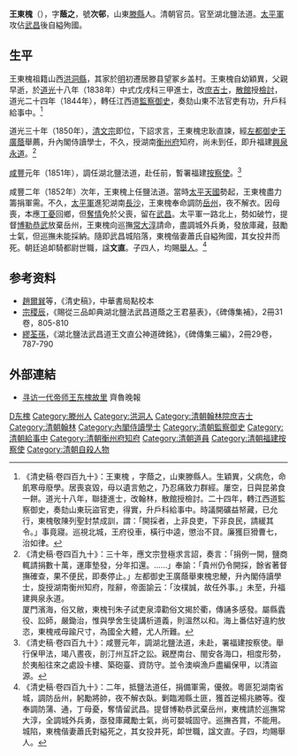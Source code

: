 {{Otheruses|other=名为王荫之的其他人物|王荫之}}
{{明清人物信息框
| 姓名 = 王東槐
| 原名 =
| 圖片名稱= 
| 圖片大小 = 180px
| 圖片說明 = 
| 最高職務 = 湖北鹽法武昌道
| 國家 = 大清
| 爵位 = 騎都尉（追贈）
| 籍貫 = [[山東|山東]][[滕縣|滕縣]]
| 族裔 = 漢族
| 旗籍 = 
| 字號 = 字蔭之，號次邨
| 諡號 = 文直
| 出生日期 = [[嘉慶|嘉慶]]七年（1802年）
| 出生地點 = [[山東|山東]][[滕縣|滕縣]]
| 逝世日期 = [[咸丰_(年号)|咸豐]]二年（1852年）
| 逝世地點 = [[湖北|湖北]][[武昌|武昌]]
| 墓葬 =
| 配偶 =
| 親屬 =
| 出身 = 
* 道光十八年戊戌科同進士出身
| 經歷 = 
| 著作 =
}}

'''王東槐'''（{{bd|1802年||1852年|catIdx=Wang王}}），字'''蔭之'''，號'''次邨'''，山東[[滕縣|滕縣]]人。清朝官员。官至湖北鹽法道。[[太平軍|太平軍]]攻佔[[武昌|武昌]]後自縊殉國。

==生平==
王東槐祖籍山西[[洪洞縣|洪洞縣]]，其家於[[明朝|明]]初遷居滕县望冢乡盖村。王東槐自幼穎異，父親早逝，於[[道光|道光]]十八年（1838年）中式戊戌科三甲進士，改[[庶吉士|庶吉士]]，[[散館|散館]]授[[檢討|檢討]]，道光二十四年（1844年），轉任江西道[[監察御史|監察御史]]，奏劾山東不法官吏有功，升戶科給事中。<ref>《清史稿·卷四百九十》：王東槐 ，字蔭之，山東滕縣人。生穎異，父病危，命飢寒毋廢學。居喪哀毀，母以遺言勉之，乃忍痛致力群經。屢空，日與昆弟食一餅。道光十八年，聯捷進士，改翰林，散館授檢討。二十四年，轉江西道監察御史，奏劾山東玩盜官吏，得實，升戶科給事中。時議開礦益帑藏，已允行，東槐敬陳列聖封禁成訓，謂：「開採者，上非良吏，下非良民，請緩其令。」事竟寢。巡視北城，王府役車，橫行中逵，懲治不貸。廉獲巨猾曹七，治如律。</ref>

道光三十年（1850年），[[清文宗|清文宗]]即位，下詔求言，王東槐忠耿直諫，經[[左都御史|左都御史]][[王廣蔭|王廣蔭]]舉薦，升內閣侍讀學士，不久，授湖南[[衡州府|衡州府]]知府，尚未到任，即升福建[[興泉永道|興泉永道]]。<ref>《清史稿·卷四百九十》：三十年，應文宗登極求言詔，奏言：「捐例一開，鹽商輒請捐數十萬，運庫墊發，分年扣還。……」奉諭：「貴州仍令開採，餘省著督撫確查，果不便民，即奏停止。」左都御史王廣蔭舉東槐忠鯁，升內閣侍讀學士，旋授湖南衡州知府，陛辭，帝面諭云：「汝樸誠，故任外事。」未至，升福建興泉永道。<br>厦門濱海，俗又敝，東槐刊朱子試吏泉漳勸俗文揭於衢，傳誦多感發。屬縣蠹役、訟師，嚴鋤治，惟與學舍生徒講析道義，則溫然以和。海上番估好違約放恣，東槐戒毋踰尺寸，為國全大體，尤人所難。</ref>

[[咸丰_(年号)|咸豐]]元年（1851年），調任湖北鹽法道，赴任前，暫署福建[[按察使|按察使]]。<ref>《清史稿·卷四百九十》：咸豐元年，調湖北鹽法道，未赴，署福建按察使。舉行保甲法，竭八晝夜，剖汀州互訐之訟。親歷南台、閩安各海口，相度形勢，於夷船往來之處設卡樓、築砲臺、資防守。並令澳嶼漁戶盡編保甲，以清盜源。</ref>

咸豐二年（1852年）次年，王東槐上任鹽法道。當時[[太平天國|太平天國]]勢起，王東槐盡力籌捐軍需。不久，[[太平軍|太平軍]]進犯湖南[[長沙|長沙]]，王東槐奉命調防[[岳州|岳州]]，夜不解衣。因母喪，本應[[丁憂|丁憂]]回鄉，但[[奪情|奪情]]免於父喪，留在[[武昌|武昌]]。太平軍一路北上，勢如破竹，提督[[博勒恭武|博勒恭武]]放棄岳州，王東槐向巡撫[[常大淳|常大淳]]請命，盡調城外兵勇，發放庫藏，鼓勵士氣，但巡撫未能採納。隨即武昌城陷落，東槐偕妻蕭氏自縊殉國，其女投井而死。朝廷追卹騎都尉世職，諡'''文直'''。子四人，均賜[[舉人|舉人]]。<ref>《清史稿·卷四百九十》：二年，抵鹽法道任，捐備軍需，優敘。粵匪犯湖南省城，調防岳州，躬勵將帥，夜不解衣臥。剿臨湘縣土匪，獲首逆楊兆勝等。復奉調防蒲、通，丁母憂，奪情留武昌。提督博勒恭武棄岳州，東槐請於巡撫常大淳，全調城外兵勇，亟發庫藏勵士氣，尚可嬰城固守。巡撫吝賞，不能用。城陷，東槐偕妻蕭氏對縊死之，其女投井死，卹世職，諡文直。子四，均賜舉人。</ref>

==参考资料==
{{reflist}}
*[[趙爾巽|趙爾巽]]等，《清史稿》，中華書局點校本
*[[宗稷辰|宗稷辰]]，《賜從三品卹典湖北鹽法武昌道蔭之王君墓表》，《碑傳集補》，2冊31卷，805-810
*[[繆荃孫|繆荃孫]]，《湖北鹽法武昌道王文直公神道碑銘》，《碑傳集三編》，2冊29卷，787-790

==外部連結==
*[https://web.archive.org/web/20110312221355/http://laoxiang.iqilu.com/fengqing/2011/0224/419496.html 寻访一代帝师王东槐故里] 齊魯晚報

{{道光十八年戊戌科殿試金榜}}

{{Authority control}}

{{DEFAULTSORT:Wang王}}
[[Category:王姓|D东槐]]
[[Category:滕州人|Category:滕州人]]
[[Category:洪洞人|Category:洪洞人]]
[[Category:清朝翰林院庶吉士|Category:清朝翰林院庶吉士]]
[[Category:清朝翰林|Category:清朝翰林]]
[[Category:內閣侍讀學士|Category:內閣侍讀學士]]
[[Category:清朝監察御史|Category:清朝監察御史]]
[[Category:清朝給事中|Category:清朝給事中]]
[[Category:清朝衡州府知府|Category:清朝衡州府知府]]
[[Category:清朝道員|Category:清朝道員]]
[[Category:清朝福建按察使|Category:清朝福建按察使]]
[[Category:清朝自殺人物|Category:清朝自殺人物]]